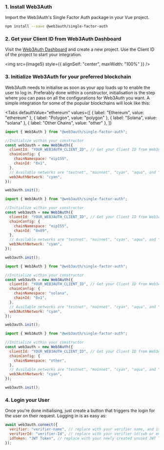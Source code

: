 
### 1. Install Web3Auth

Import the Web3Auth's Single Factor Auth package in your Vue project.

```bash npm2yarn
npm install --save @web3auth/single-factor-auth
```

### 2. Get your Client ID from Web3Auth Dashboard

Visit the [Web3Auth Dashboard](https://dashboard.web3auth.io) and create a new project. Use the Client ID of the project to start your integration.

<img src={Image5} style={{ alignSelf: "center", maxWidth: "100%" }} />

### 3. Initialize Web3Auth for your preferred blockchain

Web3Auth needs to initialise as soon as your app loads up to enable the user to log in. Preferably done within a constructor, initialisation is the
step where you can pass on all the configurations for Web3Auth you want. A simple integration for some of the popular blockchains will look like this:

<Tabs
  defaultValue="ethereum"
  values={[
    { label: "Ethereum", value: "ethereum" },
    { label: "Polygon", value: "polygon" },
    { label: "Solana", value: "solana" },
    { label: "Other Chains", value: "other" },
  ]}
>

<TabItem value="ethereum">

```js
import { Web3Auth } from "@web3auth/single-factor-auth";

//Initialize within your constructor
const web3auth = new Web3Auth({
  clientId: "YOUR_WEB3AUTH_CLIENT_ID", // Get your Client ID from Web3Auth Dashboard
  chainConfig: {
    chainNamespace: "eip155",
    chainId: "0x1",
  },
  // Available networks are "testnet", "mainnet", "cyan", "aqua", and "celeste".
  web3AuthNetwork: "cyan",
});

web3auth.init();
```

</TabItem>

<TabItem value="polygon">

```js
import { Web3Auth } from "@web3auth/single-factor-auth";

//Initialize within your constructor
const web3auth = new Web3Auth({
  clientId: "YOUR_WEB3AUTH_CLIENT_ID", // Get your Client ID from Web3Auth Dashboard
  chainConfig: {
    chainNamespace: "eip155",
    chainId: "0x89",
  },
  // Available networks are "testnet", "mainnet", "cyan", "aqua", and "celeste".
  web3AuthNetwork: "cyan",
});

web3auth.init();
```

</TabItem>

<TabItem value="solana">

```js
import { Web3Auth } from "@web3auth/single-factor-auth";

//Initialize within your constructor
const web3auth = new Web3Auth({
  clientId: "YOUR_WEB3AUTH_CLIENT_ID", // Get your Client ID from Web3Auth Dashboard
  chainConfig: {
    chainNamespace: "solana",
    chainId: "0x1",
  },
  // Available networks are "testnet", "mainnet", "cyan", "aqua", and "celeste".
  web3AuthNetwork: "cyan",
});

web3auth.init();
```

</TabItem>

<TabItem value="other">

```js
import { Web3Auth } from "@web3auth/single-factor-auth";

//Initialize within your constructor
const web3auth = new Web3Auth({
  clientId: "YOUR_WEB3AUTH_CLIENT_ID", // Get your Client ID from Web3Auth Dashboard
  chainConfig: {
    chainNamespace: "other",
  },
  // Available networks are "testnet", "mainnet", "cyan", "aqua", and "celeste".
  web3AuthNetwork: "cyan",
});

web3auth.init();
```

</TabItem>

</Tabs>

### 4. Login your User

Once you're done initialising, just create a button that triggers the login for the user on their request. Logging in is as easy as:

```js
await web3auth.connect({
  verifier: "verifier-name", // replace with your verifier name, and it has to be on the same network passed in init().
  verifierId: "verifier-Id", // replace with your verifier id(sub or email), setup while creating the verifier on Web3Auth's Dashboard
  idToken: "JWT Token", // replace with your newly created unused JWT Token.
});
```
